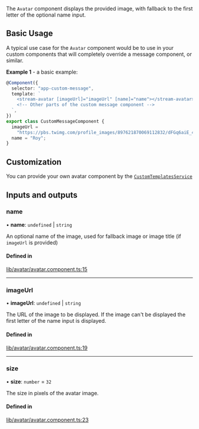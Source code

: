 The `Avatar` component displays the provided image, with fallback to the first letter of the optional name input.

## Basic Usage

A typical use case for the `Avatar` component would be to use in your custom components that will completely override a message component, or similar.

**Example 1** - a basic example:

```typescript
@Component({
  selector: "app-custom-message",
  template: `
    <stream-avatar [imageUrl]="imageUrl" [name]="name"></stream-avatar>
    <!-- Other parts of the custom message component -->
  `,
})
export class CustomMessageComponent {
  imageUrl =
    "https://pbs.twimg.com/profile_images/897621870069112832/dFGq6aiE_400x400.jpg";
  name = "Roy";
}
```

## Customization

You can provide your own avatar component by the [`CustomTemplatesService`](../services/CustomTemplatesService.mdx)

[//]: # "Start of generated content"
## Inputs and outputs 


### name

• **name**: `undefined` \| `string`

An optional name of the image, used for fallback image or image title (if `imageUrl` is provided)

#### Defined in

[lib/avatar/avatar.component.ts:15](https://github.com/GetStream/stream-chat-angular/blob/f2fda54/projects/stream-chat-angular/src/lib/avatar/avatar.component.ts#L15)

___

### imageUrl

• **imageUrl**: `undefined` \| `string`

The URL of the image to be displayed. If the image can't be displayed the first letter of the name input is displayed.

#### Defined in

[lib/avatar/avatar.component.ts:19](https://github.com/GetStream/stream-chat-angular/blob/f2fda54/projects/stream-chat-angular/src/lib/avatar/avatar.component.ts#L19)

___

### size

• **size**: `number` = `32`

The size in pixels of the avatar image.

#### Defined in

[lib/avatar/avatar.component.ts:23](https://github.com/GetStream/stream-chat-angular/blob/f2fda54/projects/stream-chat-angular/src/lib/avatar/avatar.component.ts#L23)

[//]: # "End of generated content"
